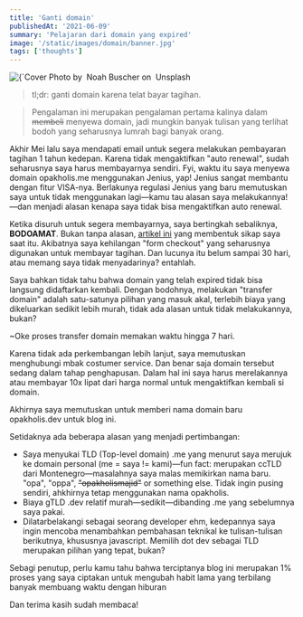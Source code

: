 ```yaml
---
title: 'Ganti domain'
publishedAt: '2021-06-09'
summary: 'Pelajaran dari domain yang expired'
image: '/static/images/domain/banner.jpg'
tags: ['thoughts']
---
```


<div>
  <Image
    alt={`Cover Image - "Ganti domain"`}
    src={`/static/images/domain/banner.jpg`}
    width={1920 / 2}
    height={1280 / 2}
    priority
  />
  <Caption>
    Photo by&nbsp;
    <CustomLink href="https://unsplash.com/@noahbuscher">Noah Buscher</CustomLink> on&nbsp;
    <CustomLink href="https://unsplash.com/photos/L_bIb644eFk">Unsplash</CustomLink>
  </Caption>
</div>

> tl;dr: ganti domain karena telat bayar tagihan.

> Pengalaman ini merupakan pengalaman pertama kalinya dalam ~~membeli~~ menyewa domain, jadi mungkin banyak tulisan yang terlihat bodoh yang seharusnya lumrah bagi banyak orang.

Akhir Mei lalu saya mendapati email untuk segera melakukan pembayaran tagihan 1 tahun kedepan. Karena tidak mengaktifkan "auto renewal", sudah seharusnya saya harus membayarnya sendiri. Fyi, waktu itu saya menyewa domain opakholis.me menggunakan Jenius, yap! Jenius sangat membantu dengan fitur VISA-nya. Berlakunya regulasi Jenius yang baru memutuskan saya untuk tidak menggunakan lagi—kamu tau alasan saya melakukannya!—dan menjadi alasan kenapa saya tidak bisa mengaktifkan auto renewal.

Ketika disuruh untuk segera membayarnya, saya bertingkah sebaliknya, **BODOAMAT**. Bukan tanpa alasan, [artikel ini](https://www.domain.com/help/article/domain-registration-the-life-cycle-of-a-domain) yang membentuk sikap saya saat itu. Akibatnya saya kehilangan "form checkout" yang seharusnya digunakan untuk membayar tagihan. Dan lucunya itu belum sampai 30 hari, atau memang saya tidak menyadarinya? entahlah.

Saya bahkan tidak tahu bahwa domain yang telah expired tidak bisa langsung didaftarkan kembali. Dengan bodohnya, melakukan "transfer domain" adalah satu-satunya pilihan yang masuk akal, terlebih biaya yang dikeluarkan sedikit lebih murah, tidak ada alasan untuk tidak melakukannya, bukan?

~Oke proses transfer domain memakan waktu hingga 7 hari.

Karena tidak ada perkembangan lebih lanjut, saya memutuskan menghubungi mbak costumer service. Dan benar saja domain tersebut sedang dalam tahap penghapusan. Dalam hal ini saya harus merelakannya atau membayar 10x lipat dari harga normal untuk mengaktifkan kembali si domain.

Akhirnya saya memutuskan untuk memberi nama domain baru opakholis.dev untuk blog ini.

Setidaknya ada beberapa alasan yang menjadi pertimbangan:

- Saya menyukai TLD (Top-level domain) .me yang menurut saya merujuk ke domain personal (me = saya != kami)—fun fact: merupakan ccTLD dari Montenegro—masalahnya saya malas memikirkan nama baru. "opa", "oppa", ~~"opakholismajid"~~ or something else. Tidak ingin pusing sendiri, ahkhirnya tetap menggunakan nama opakholis.
- Biaya gTLD .dev relatif murah—sedikit—dibanding .me yang sebelumnya saya pakai.
- Dilatarbelakangi sebagai seorang developer ehm, kedepannya saya ingin mencoba menambahkan pembahasan teknikal ke tulisan-tulisan berikutnya, khususnya javascript. Memilih dot dev sebagai TLD merupakan pilihan yang tepat, bukan?

Sebagi penutup, perlu kamu tahu bahwa terciptanya blog ini merupakan 1% proses yang saya ciptakan untuk mengubah habit lama yang terbilang banyak membuang waktu dengan hiburan

Dan terima kasih sudah membaca!

